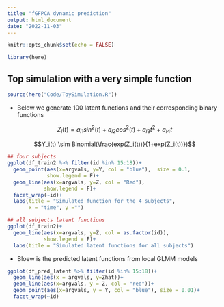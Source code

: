 ```yaml
---
title: "fGFPCA dynamic prediction"
output: html_document
date: "2022-11-03"
---
```


```r
knitr::opts_chunk$set(echo = FALSE)

library(here)
```

## Top simulation with a very simple function

```r
source(here("Code/ToySimulation.R"))
```

- Below we generate 100 latent functions and their corresponding binary functions

$$Z_i(t) = a_{i1}sin^2(t)+a_{i2}cos^2(t)+a_{i3}t^2+a_{i4}t$$

$$Y_i(t) \sim Binomial(\frac{exp(Z_i(t))}{1+exp(Z_i(t))})$$

```r
## four subjects
ggplot(df_train2 %>% filter(id %in% 15:18))+
  geom_point(aes(x=argvals, y=Y, col = "blue"),  size = 0.1,
             show.legend = F)+
  geom_line(aes(x=argvals, y=Z, col = "Red"), 
            show.legend = F)+
  facet_wrap(~id)+
  labs(title = "Simulated function for the 4 subjects",
       x = "time", y ="")

## all subjects latent functions
ggplot(df_train2)+
  geom_line(aes(x=argvals, y=Z, col = as.factor(id)), 
            show.legend = F)+
  labs(title = "Simulated latent functions for all subjects")

```


- Bloew is the predicted latent functions from local GLMM models

```r


ggplot(df_pred_latent %>% filter(id %in% 15:18))+
  geom_line(aes(x = argvals, y=Zhat))+
  geom_line(aes(x=argvals, y = Z, col = "red"))+
  geom_point(aes(x=argvals, y = Y, col = "blue"), size = 0.01)+
  facet_wrap(~id)

```